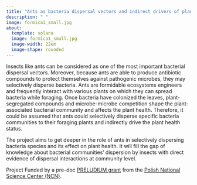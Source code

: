 ```yaml
---
title: "Ants as bacteria dispersal vectors and indirect drivers of plant health"
description: " "
image: formica1_small.jpg
about:
  template: solana
  image: formica1_small.jpg
  image-width: 22em
  image-shape: rounded
---
```


Insects like ants can be considered as one of the most important bacterial dispersal vectors. Moreover, because ants are able to produce antibiotic compounds to protect themselves against pathogenic microbes, they may selectively disperse bacteria. Ants are formidable ecosystems engineers and frequently interact with various plants on which they can spread bacteria while foraging. Once bacteria have colonized the leaves, plant-segregated compounds and microbe-microbe competition shape the plant-associated bacterial community and affects the plant health. Therefore, it could be assumed that ants could selectively disperse specific bacteria communities to their foraging plants and indirectly drive the plant health status.

The project aims to get deeper in the role of ants in selectively dispersing bacteria species and its effect on plant health. It will fill the gap of knowledge about bacterial communities' dispersion by insects with direct evidence of dispersal interactions at community level.

Project Funded by a pre-doc [PRELUDIUM grant](https://ncn.gov.pl/en/finansowanie-nauki/konkursy/typy/2) from the [Polish National Science Center (NCN)](https://www.ncn.gov.pl/en).
